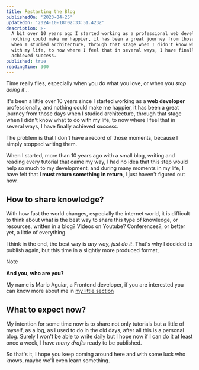 ```yaml
---
title: Restarting the Blog
publishedOn: '2023-04-25'
updatedOn: '2024-10-18T02:33:51.423Z'
description: >-
  A bit over 10 years ago I started working as a professional web developer, and
  nothing could make me happier, it has been a great journey from those days
  when I studied architecture, through that stage when I didn't know what to do
  with my life, to now where I feel that in several ways, I have finally
  achieved success.
published: true
readingTime: 300
---
```

Time really flies, especially when you do what you love, or when you _stop doing it_…

It's been a little over 10 years since I started working as a **web developer** professionally,
and nothing could make me happier, it has been a great journey from those days when
I studied architecture, through that stage when I didn't know what to do with my life,
to now where I feel that in several ways, I have finally achieved _success_.

The problem is that I don't have a record of those moments, because I simply stopped
writing them.

When I started, more than 10 years ago with a small blog, writing and reading every
tutorial that came my way, I had no idea that this step would help so much
to my development, and during many moments in my life, I have felt that **I must return
something in return**, I just haven't figured out how.

## How to share knowledge?

With how fast the world changes, especially the internet world, it is difficult
to think about what is the best way to share this type of knowledge, or resources,
written in a blog? Videos on Youtube? Conferences?, or better yet,
a little of everything.

I think in the end, the best way is _any way, just do it_. That's why
I decided to publish again, but this time in a slightly more produced format,

> [!NOTE] 
> **And you, who are you?**
>
> My name is Mario Aguiar, a Frontend developer, if you are interested you can know more about me in [my little section](/sobre-mi)

## What to expect now?

My intention for some time now is to share not only tutorials
but a little of myself, as a log, as I used to do in the old days,
after all this is a personal blog. Surely I won't be able to write daily but I hope
now if I can do it at least once a week, I have _many drafts_ ready
to be published.

So that's it, I hope you keep coming around here and with some luck
who knows, maybe we'll even learn something.
